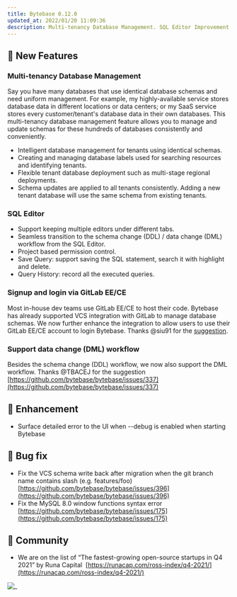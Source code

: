 ```yaml
---
title: Bytebase 0.12.0
updated_at: 2022/01/20 11:09:36
description: Multi-tenancy Database Management. SQL Editor Improvement. Signup and login via GitLab EE/CE. DML workflow
---
```



## 🚀 New Features

### Multi-tenancy Database Management

Say you have many databases that use identical database schemas and need uniform management. For example, my highly-available service stores database data in different locations or data centers; or my SaaS service stores every customer/tenant's database data in their own databases. This multi-tenancy database management feature allows you to manage and update schemas for these hundreds of databases consistently and conveniently.

- Intelligent database management for tenants using identical schemas.
- Creating and managing database labels used for searching resources and identifying tenants.
- Flexible tenant database deployment such as multi-stage regional deployments.
- Schema updates are applied to all tenants consistently. Adding a new tenant database will use the same schema from existing tenants.

### SQL Editor

- Support keeping multiple editors under different tabs.
- Seamless transition to the schema change (DDL) / data change (DML) workflow from the SQL Editor.
- Project based permission control.
- Save Query: support saving the SQL statement, search it with highlight and delete.
- Query History: record all the executed queries.

### Signup and login via GitLab EE/CE

Most in-house dev teams use GitLab EE/CE to host their code. Bytebase has already supported VCS integration with GitLab to manage database schemas. We now further enhance the integration to allow users to use their GitLab EE/CE account to login Bytebase. Thanks @siu91 for the [suggestion](https://github.com/bytebase/bytebase/issues/27).

### Support data change (DML) workflow

Besides the schema change (DDL) workflow, we now also support the DML workflow. Thanks @TBACEJ for the suggestion [https://github.com/bytebase/bytebase/issues/337](https://github.com/bytebase/bytebase/issues/337)

## 🎄 Enhancement

- Surface detailed error to the UI when --debug is enabled when starting Bytebase

## 🐞 Bug fix

- Fix the VCS schema write back after migration when the git branch name contains slash (e.g. features/foo) [https://github.com/bytebase/bytebase/issues/396](https://github.com/bytebase/bytebase/issues/396)
- Fix the MySQL 8.0 window functions syntax error [https://github.com/bytebase/bytebase/issues/175](https://github.com/bytebase/bytebase/issues/175)

## 🎠 Community

- We are on the list of “The fastest-growing open-source startups in Q4 2021” by Runa Capital  [https://runacap.com/ross-index/q4-2021/](https://runacap.com/ross-index/q4-2021/)

![_](/content/changelog/0.12.0/runa-capital.webp)

<InstallUpgrade />

